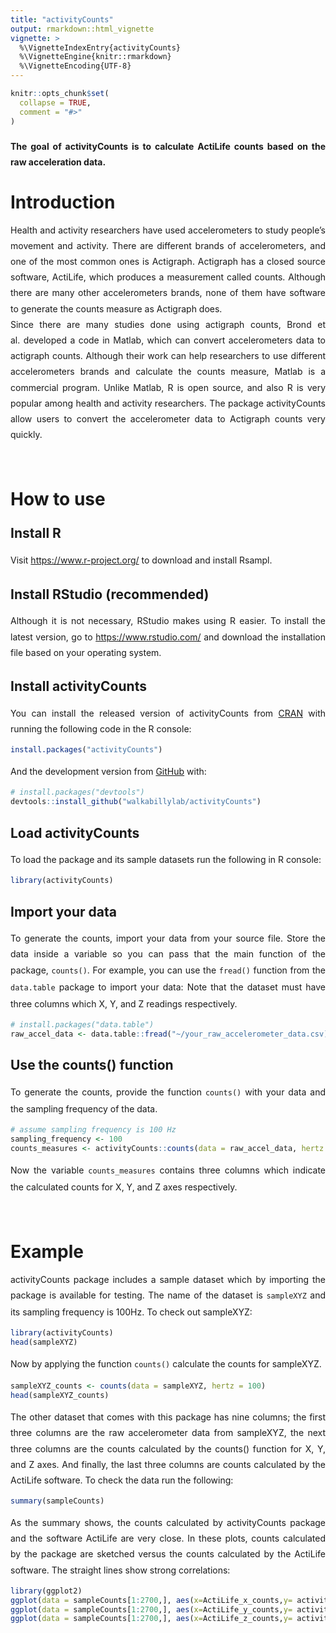 ```yaml
---
title: "activityCounts"
output: rmarkdown::html_vignette
vignette: >
  %\VignetteIndexEntry{activityCounts}
  %\VignetteEngine{knitr::rmarkdown}
  %\VignetteEncoding{UTF-8}
---
```


```r
knitr::opts_chunk$set(
  collapse = TRUE,
  comment = "#>"
)
```


#### The goal of activityCounts is to calculate ActiLife counts based on the raw acceleration data.

<style>
body{
text-align : justify;
line-height: 1.8em;
}
</style>

# Introduction
Health and activity researchers have used accelerometers to study people's movement and activity. There are different brands of accelerometers, and one of the most common ones is Actigraph. Actigraph has a closed source software, ActiLife, which produces a measurement called counts. Although there are many other accelerometers brands, none of them have software to generate the counts measure as Actigraph does.<br> Since there are many studies done using actigraph counts, Brond et al. developed a code in Matlab, which can convert accelerometers data to actigraph counts. Although their work can help researchers to use different accelerometers brands and calculate the counts measure, Matlab is a commercial program. Unlike Matlab, R is open source, and also R is very popular among health and activity researchers. The package activityCounts allow users to convert the accelerometer data to Actigraph counts very quickly.

<br>

# How to use
## Install R
Visit <https://www.r-project.org/> to download and install Rsampl.

## Install RStudio (recommended)
Although it is not necessary, RStudio makes using R easier. To install the latest version, go to <https://www.rstudio.com/> and download the installation file based on your operating system.

## Install activityCounts

You can install the released version of activityCounts from [CRAN](https://CRAN.R-project.org) with running the following code in the R console:

``` r
install.packages("activityCounts")
```

And the development version from [GitHub](https://github.com/) with:

``` r
# install.packages("devtools")
devtools::install_github("walkabillylab/activityCounts")
```

## Load activityCounts
To load the package and its sample datasets run the following in R console:


```r
library(activityCounts)
```


## Import your data
To generate the counts, import your data from your source file. Store the data inside a variable so you can pass that the main function of the package, `counts()`. 
For example, you can use the `fread()` function from the `data.table` package to import your data:
Note that the dataset must have three columns which X, Y, and Z readings respectively.

``` r
# install.packages("data.table")
raw_accel_data <- data.table::fread("~/your_raw_accelerometer_data.csv)
```


## Use the counts() function
To generate the counts, provide the function `counts()` with your data and the sampling frequency of the data.
```r
# assume sampling frequency is 100 Hz
sampling_frequency <- 100 
counts_measures <- activityCounts::counts(data = raw_accel_data, hertz = sampling_frequency)
```

Now the variable `counts_measures` contains three columns which indicate the calculated counts for X, Y, and Z axes respectively.

<br>

# Example
activityCounts package includes a sample dataset which by importing the package is available for testing. The name of the dataset is `sampleXYZ` and its sampling frequency is 100Hz. To check out sampleXYZ:

```r
library(activityCounts)
head(sampleXYZ)
```

Now by applying the function `counts()` calculate the counts for sampleXYZ.

```r
sampleXYZ_counts <- counts(data = sampleXYZ, hertz = 100)
head(sampleXYZ_counts)
```


The other dataset that comes with this package has nine columns; the first three columns are the raw accelerometer data from sampleXYZ, the next three columns are the counts calculated by the counts() function for X, Y, and Z axes.  And finally, the last three columns are counts calculated by the ActiLife software. To check the data run the following:


```r
summary(sampleCounts)
```

As the summary shows, the counts calculated by activityCounts package and the software ActiLife are very close. In these plots, counts calculated by the package are sketched versus the counts calculated by the ActiLife software. The straight lines show strong correlations: 

```r
library(ggplot2)
ggplot(data = sampleCounts[1:2700,], aes(x=ActiLife_x_counts,y= activityCounts_x_counts))+ geom_point() 
ggplot(data = sampleCounts[1:2700,], aes(x=ActiLife_y_counts,y= activityCounts_y_counts))+ geom_point() 
ggplot(data = sampleCounts[1:2700,], aes(x=ActiLife_z_counts,y= activityCounts_z_counts))+ geom_point()

```

